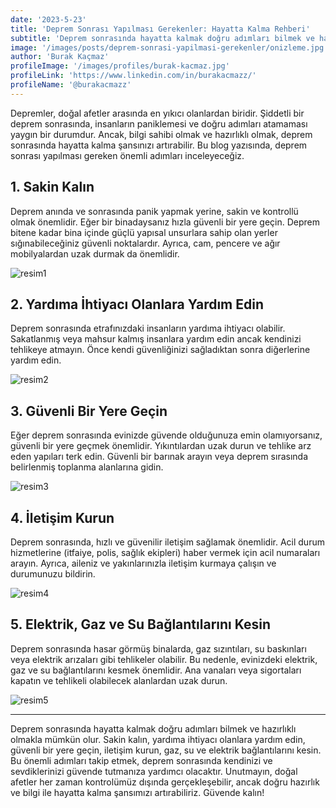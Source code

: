 ```yaml
---
date: '2023-5-23'
title: 'Deprem Sonrası Yapılması Gerekenler: Hayatta Kalma Rehberi'
subtitle: 'Deprem sonrasında hayatta kalmak doğru adımları bilmek ve hazırlıklı olmakla mümkün olur'
image: '/images/posts/deprem-sonrasi-yapilmasi-gerekenler/onizleme.jpg'
author: 'Burak Kaçmaz'
profileImage: '/images/profiles/burak-kacmaz.jpg'
profileLink: 'https://www.linkedin.com/in/burakacmazz/'
profileName: '@burakacmazz'
---
```


Depremler, doğal afetler arasında en yıkıcı olanlardan biridir. Şiddetli bir deprem sonrasında, insanların paniklemesi ve doğru adımları atamaması yaygın bir durumdur. Ancak, bilgi sahibi olmak ve hazırlıklı olmak, deprem sonrasında hayatta kalma şansınızı artırabilir. Bu blog yazısında, deprem sonrası yapılması gereken önemli adımları inceleyeceğiz.

## 1. Sakin Kalın

Deprem anında ve sonrasında panik yapmak yerine, sakin ve kontrollü olmak önemlidir. Eğer bir binadaysanız hızla güvenli bir yere geçin. Deprem bitene kadar bina içinde güçlü yapısal unsurlara sahip olan yerler sığınabileceğiniz güvenli noktalardır. Ayrıca, cam, pencere ve ağır mobilyalardan uzak durmak da önemlidir.

![resim1](/images/posts/deprem-sonrasi-yapilmasi-gerekenler/resim1.jpg)

## 2. Yardıma İhtiyacı Olanlara Yardım Edin

Deprem sonrasında etrafınızdaki insanların yardıma ihtiyacı olabilir. Sakatlanmış veya mahsur kalmış insanlara yardım edin ancak kendinizi tehlikeye atmayın. Önce kendi güvenliğinizi sağladıktan sonra diğerlerine yardım edin.

![resim2](/images/posts/deprem-sonrasi-yapilmasi-gerekenler/resim2.png)

## 3. Güvenli Bir Yere Geçin

Eğer deprem sonrasında evinizde güvende olduğunuza emin olamıyorsanız, güvenli bir yere geçmek önemlidir. Yıkıntılardan uzak durun ve tehlike arz eden yapıları terk edin. Güvenli bir barınak arayın veya deprem sırasında belirlenmiş toplanma alanlarına gidin.

![resim3](/images/posts/deprem-sonrasi-yapilmasi-gerekenler/resim3.jpg)

## 4. İletişim Kurun

Deprem sonrasında, hızlı ve güvenilir iletişim sağlamak önemlidir. Acil durum hizmetlerine (itfaiye, polis, sağlık ekipleri) haber vermek için acil numaraları arayın. Ayrıca, aileniz ve yakınlarınızla iletişim kurmaya çalışın ve durumunuzu bildirin.

![resim4](/images/posts/deprem-sonrasi-yapilmasi-gerekenler/resim4.jpg)

## 5. Elektrik, Gaz ve Su Bağlantılarını Kesin

Deprem sonrasında hasar görmüş binalarda, gaz sızıntıları, su baskınları veya elektrik arızaları gibi tehlikeler olabilir. Bu nedenle, evinizdeki elektrik, gaz ve su bağlantılarını kesmek önemlidir. Ana vanaları veya sigortaları kapatın ve tehlikeli olabilecek alanlardan uzak durun.

![resim5](/images/posts/deprem-sonrasi-yapilmasi-gerekenler/resim5.webp)

---

Deprem sonrasında hayatta kalmak doğru adımları bilmek ve hazırlıklı olmakla mümkün olur. Sakin kalın, yardıma ihtiyacı olanlara yardım edin, güvenli bir yere geçin, iletişim kurun, gaz, su ve elektrik bağlantılarını kesin. Bu önemli adımları takip etmek, deprem sonrasında kendinizi ve sevdiklerinizi güvende tutmanıza yardımcı olacaktır.
Unutmayın, doğal afetler her zaman kontrolümüz dışında gerçekleşebilir, ancak doğru hazırlık ve bilgi ile hayatta kalma şansımızı artırabiliriz. Güvende kalın!
